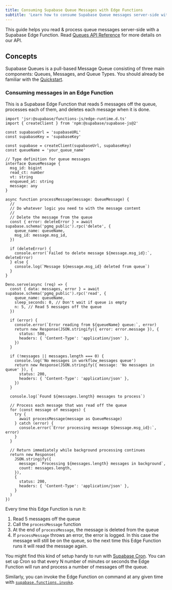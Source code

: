```yaml
---
title: Consuming Supabase Queue Messages with Edge Functions
subtitle: 'Learn how to consume Supabase Queue messages server-side with a Supabase Edge Function'
---
```


This guide helps you read & process queue messages server-side with a Supabase Edge Function. Read [Queues API Reference](/docs/guides/queues/api) for more details on our API.

## Concepts

Supabase Queues is a pull-based Message Queue consisting of three main components: Queues, Messages, and Queue Types. You should already be familiar with the [Quickstart](/docs/guides/queues/quickstart).

### Consuming messages in an Edge Function

This is a Supabase Edge Function that reads 5 messages off the queue, processes each of them, and deletes each message when it is done.

```tsx
import 'jsr:@supabase/functions-js/edge-runtime.d.ts'
import { createClient } from 'npm:@supabase/supabase-js@2'

const supabaseUrl = 'supabaseURL'
const supabaseKey = 'supabaseKey'

const supabase = createClient(supabaseUrl, supabaseKey)
const queueName = 'your_queue_name'

// Type definition for queue messages
interface QueueMessage {
  msg_id: bigint
  read_ct: number
  vt: string
  enqueued_at: string
  message: any
}

async function processMessage(message: QueueMessage) {
  //
  // Do whatever logic you need to with the message content
  //
  // Delete the message from the queue
  const { error: deleteError } = await supabase.schema('pgmq_public').rpc('delete', {
    queue_name: queueName,
    msg_id: message.msg_id,
  })

  if (deleteError) {
    console.error(`Failed to delete message ${message.msg_id}:`, deleteError)
  } else {
    console.log(`Message ${message.msg_id} deleted from queue`)
  }
}

Deno.serve(async (req) => {
  const { data: messages, error } = await supabase.schema('pgmq_public').rpc('read', {
    queue_name: queueName,
    sleep_seconds: 0, // Don't wait if queue is empty
    n: 5, // Read 5 messages off the queue
  })

  if (error) {
    console.error(`Error reading from ${queueName} queue:`, error)
    return new Response(JSON.stringify({ error: error.message }), {
      status: 500,
      headers: { 'Content-Type': 'application/json' },
    })
  }

  if (!messages || messages.length === 0) {
    console.log('No messages in workflow_messages queue')
    return new Response(JSON.stringify({ message: 'No messages in queue' }), {
      status: 200,
      headers: { 'Content-Type': 'application/json' },
    })
  }

  console.log(`Found ${messages.length} messages to process`)

  // Process each message that was read off the queue
  for (const message of messages) {
    try {
      await processMessage(message as QueueMessage)
    } catch (error) {
      console.error(`Error processing message ${message.msg_id}:`, error)
    }
  }

  // Return immediately while background processing continues
  return new Response(
    JSON.stringify({
      message: `Processing ${messages.length} messages in background`,
      count: messages.length,
    }),
    {
      status: 200,
      headers: { 'Content-Type': 'application/json' },
    }
  )
})
```

Every time this Edge Function is run it:

1. Read 5 messages off the queue
1. Call the `processMessage` function
1. At the end of `processMessage`, the message is deleted from the queue
1. If `processMessage` throws an error, the error is logged. In this case the message will still be on the queue, so the next time this Edge Function runs it will read the message again.

You might find this kind of setup handy to run with [Supabase Cron](/docs/guides/cron). You can set up Cron so that every N number of minutes or seconds the Edge Function will run and process a number of messages off the queue.

Similarly, you can invoke the Edge Function on command at any given time with [`supabase.functions.invoke`](/docs/guides/functions/quickstart-dashboard#usage).
